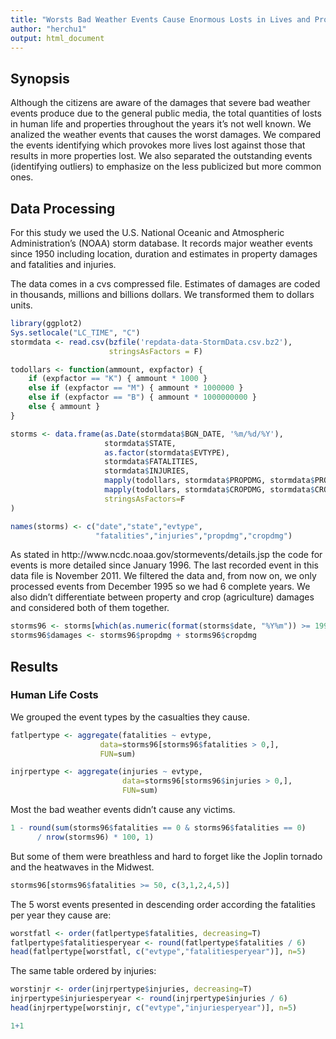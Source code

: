```yaml
---
title: "Worsts Bad Weather Events Cause Enormous Losts in Lives and Properties."
author: "herchu1"
output: html_document
---
```


## Synopsis

Although the citizens are aware of the damages that severe bad weather
events produce due to the general public media, the total quantities of losts
in human life and properties throughout the years it's not well known.
We analized the weather events that causes the worst damages. We compared
the events identifying which provokes more lives lost against those that
results in more properties lost. We also separated the outstanding events
(identifying outliers) to emphasize on the less publicized but more common
ones.

## Data Processing

For this study we used the U.S. National Oceanic and Atmospheric
Administration's (NOAA) storm database. It records major weather
events since 1950 including location, duration and estimates in
property damages and fatalities and injuries.

The data comes in a cvs compressed file.
Estimates of damages are coded in thousands, millions and billions
dollars. We transformed them to dollars units.

```r
library(ggplot2)
Sys.setlocale("LC_TIME", "C")
stormdata <- read.csv(bzfile('repdata-data-StormData.csv.bz2'),
                      stringsAsFactors = F)

todollars <- function(ammount, expfactor) {
    if (expfactor == "K") { ammount * 1000 }
    else if (expfactor == "M") { ammount * 1000000 }
    else if (expfactor == "B") { ammount * 1000000000 }
    else { ammount }
}

storms <- data.frame(as.Date(stormdata$BGN_DATE, '%m/%d/%Y'),
                     stormdata$STATE,
                     as.factor(stormdata$EVTYPE),
                     stormdata$FATALITIES,
                     stormdata$INJURIES,
                     mapply(todollars, stormdata$PROPDMG, stormdata$PROPDMGEXP),
                     mapply(todollars, stormdata$CROPDMG, stormdata$CROPDMGEXP),
                     stringsAsFactors=F
)

names(storms) <- c("date","state","evtype",
                   "fatalities","injuries","propdmg","cropdmg")
```

As stated in http://www.ncdc.noaa.gov/stormevents/details.jsp the code for
events is more detailed since January 1996. The last recorded event in
this data file is November 2011. We filtered the data and, from now on,
we only processed events from December 1995 so we had 6 complete years.
We also didn't differentiate between property and crop (agriculture)
damages and considered both of them together.

```r
storms96 <- storms[which(as.numeric(format(storms$date, "%Y%m")) >= 199512),]
storms96$damages <- storms96$propdmg + storms96$cropdmg

```


## Results

### Human Life Costs

We grouped the event types by the casualties they cause.

```r
fatlpertype <- aggregate(fatalities ~ evtype,
                    data=storms96[storms96$fatalities > 0,],
                    FUN=sum)

injrpertype <- aggregate(injuries ~ evtype,
                         data=storms96[storms96$injuries > 0,],
                         FUN=sum)
```                         

Most the bad weather events didn't cause any victims.

```r
1 - round(sum(storms96$fatalities == 0 & storms96$fatalities == 0)
      / nrow(storms96) * 100, 1)
```

But some of them were breathless and hard to forget like the Joplin
tornado and the heatwaves in the Midwest.

```r
storms96[storms96$fatalities >= 50, c(3,1,2,4,5)]
```

The 5 worst events presented in descending order according
the fatalities per year they cause are:

```r
worstfatl <- order(fatlpertype$fatalities, decreasing=T)
fatlpertype$fatalitiesperyear <- round(fatlpertype$fatalities / 6)
head(fatlpertype[worstfatl, c("evtype","fatalitiesperyear")], n=5)
```

The same table ordered by injuries:

```r
worstinjr <- order(injrpertype$injuries, decreasing=T)
injrpertype$injuriesperyear <- round(injrpertype$injuries / 6)
head(injrpertype[worstinjr, c("evtype","injuriesperyear")], n=5)
```



```r
1+1
```

